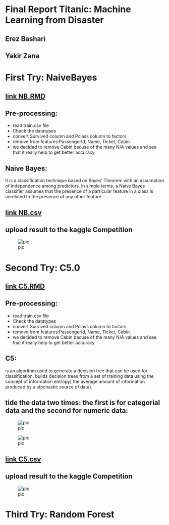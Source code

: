 # Final Report Titanic: Machine Learning from Disaster
## Erez Bashari 
## Yakir Zana

# First Try: NaiveBayes

## [link NB.RMD](NB.Rmd)

## Pre-processing:
* read train.csv file
* Check the datatypes
* convert Survived column and Pclass column to factors
* remove from features:PassengerId, Name, Ticket, Cabin
* we decided to remove Cabin bacuse of the many N/A values and see that it really help to get better accuracy

## Naive Bayes:
It is a classification technique based on Bayes’ Theorem with an assumption of independence among predictors. In simple terms, a Naive Bayes classifier assumes that the presence of a particular feature in a class is unrelated to the presence of any other feature.

## [link NB.csv](NB.csv)

## upload result to the kaggle Competition
![pic](/picture/NB_Score.PNG)


# Second Try: C5.0

## [link C5.RMD](C5.Rmd)

## Pre-processing:
* read train.csv file
* Check the datatypes
* convert Survived column and Pclass column to factors
* remove from features:PassengerId, Name, Ticket, Cabin
* we decided to remove Cabin bacuse of the many N/A values and see that it really help to get better accuracy

## C5:
is an algorithm used to generate a decision tree that can be used for classification.
builds decision trees from a set of training data using the concept of information entropy( the average amount of information produced by a stochastic source of data).

## tide the data two times: the first is for categorial data and the second for numeric data:

![pic](/picture/C5_plot_1.PNG)

![pic](/picture/C5_plot_2.PNG)

## [link C5.csv](C5.csv)

## upload result to the kaggle Competition
![pic](/picture/C50.PNG)


# Third Try: Random Forest
